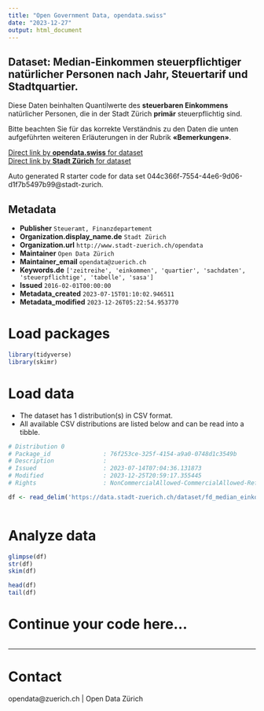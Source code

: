 ```yaml
---
title: "Open Government Data, opendata.swiss"
date: "2023-12-27"
output: html_document
---
```


## Dataset: Median-Einkommen steuerpflichtiger natürlicher Personen nach Jahr, Steuertarif und Stadtquartier.


Diese Daten beinhalten Quantilwerte des **steuerbaren Einkommens** natürlicher Personen, die in der Stadt Zürich **primär** steuerpflichtig sind. 

Bitte beachten Sie für das korrekte Verständnis zu den Daten die unten aufgeführten weiteren Erläuterungen in der Rubrik **«Bemerkungen»**.



[Direct link by **opendata.swiss** for dataset](https://opendata.swiss/de/dataset/median-einkommen-steuerpflichtiger-naturlicher-personen-nach-jahr-steuertarif-und-stadtquartier)<br>
[Direct link by **Stadt Zürich** for dataset](https://data.stadt-zuerich.ch/dataset/fd_median_einkommen_quartier_od1003)

Auto generated R starter code for data set 044c366f-7554-44e6-9d06-d1f7b5497b99@stadt-zurich.

## Metadata

- **Publisher** `Steueramt, Finanzdepartement`
- **Organization.display_name.de** `Stadt Zürich`
- **Organization.url** `http://www.stadt-zuerich.ch/opendata`
- **Maintainer** `Open Data Zürich`
- **Maintainer_email** `opendata@zuerich.ch`
- **Keywords.de** `['zeitreihe', 'einkommen', 'quartier', 'sachdaten', 'steuerpflichtige', 'tabelle', 'sasa']`
- **Issued** `2016-02-01T00:00:00`
- **Metadata_created** `2023-07-15T01:10:02.946511`
- **Metadata_modified** `2023-12-26T05:22:54.953770`


# Load packages

```r

library(tidyverse)
library(skimr)

```

# Load data

-   The dataset has 1 distribution(s) in CSV format.
-   All available CSV distributions are listed below and can be read into a tibble.

```r

# Distribution 0
# Package_id               : 76f253ce-325f-4154-a9a0-0748d1c3549b
# Description              : 
# Issued                   : 2023-07-14T07:04:36.131873
# Modified                 : 2023-12-25T20:59:17.355445
# Rights                   : NonCommercialAllowed-CommercialAllowed-ReferenceNotRequired

df <- read_delim('https://data.stadt-zuerich.ch/dataset/fd_median_einkommen_quartier_od1003/download/WIR100OD1003.csv')



```

# Analyze data

```r

glimpse(df)
str(df)
skim(df)

head(df)
tail(df)

```

# Continue your code here...

```r

```

------------------------------------------------------------------------

# Contact

opendata@zuerich.ch | Open Data Zürich
